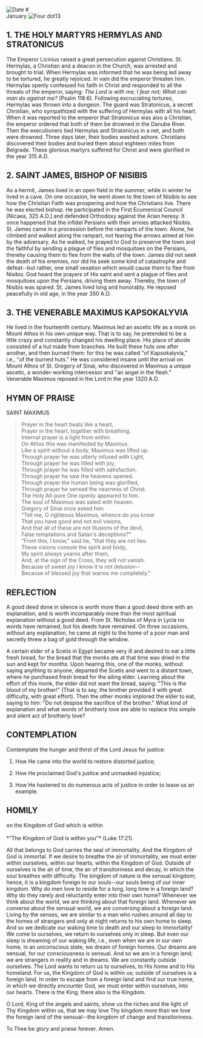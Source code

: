 
<Image src="/title-imprint.png" height={50} width={50} alt="Date" className="title-imprint"/>
# <div id="date">January <Image className="four-dot" src="/four-dot.png" height={15} width={15} alt="Four dot" />13</div>

## 1. THE HOLY MARTYRS HERMYLAS AND STRATONICUS

The Emperor Licinius raised a great persecution against Christians. St. Hermylas, a Christian and a deacon in the Church, was arrested and brought to trial. When Hermylas was informed that he was being led away to be tortured, he greatly rejoiced. In vain did the emperor threaten him. Hermylas openly confessed his faith in Christ and responded to all the threats of the emperor, saying: *The Lord is with me; I fear not; What can man do against me?* (Psalm 118:6). Following excruciating tortures, Hermylas was thrown into a dungeon. The guard was Stratonicus, a secret Christian, who sympathized with the suffering of Hermylas with all his heart. When it was reported to the emperor that Stratonicus was also a Christian, the emperor ordered that both of them be drowned in the Danube River. Then the executioners tied Hermylas and Stratonicus in a net, and both were drowned. Three days later, their bodies washed ashore. Christians discovered their bodies and buried them about eighteen miles from Belgrade. These glorious martyrs suffered for Christ and were glorified in the year 315 A.D.

## 2. SAINT JAMES, BISHOP OF NISIBIS

As a hermit, James lived in an open field in the summer, while in winter he lived in a cave. On one occasion, he went down to the town of Nisibis to see how the Christian Faith was prospering and how the Christians live. There he was elected bishop. He participated in the First Ecumenical Council [Nicaea, 325 A.D.] and defended Orthodoxy against the Arian heresy. It once happened that the infidel Persians with their armies attacked Nisibis. St. James came in a procession before the ramparts of the town. Alone, he climbed and walked along the rampart, not fearing the arrows aimed at him by the adversary. As he walked, he prayed to God to preserve the town and the faithful by sending a plague of flies and mosquitoes on the Persians, thereby causing them to flee from the walls of the town. James did not seek the death of his enemies, nor did he seek some kind of catastrophe and defeat--but rather, one small vexation which would cause them to flee from Nisibis. God heard the prayers of His saint and sent a plague of flies and mosquitoes upon the Persians, driving them away. Thereby, the town of Nisibis was spared. St. James lived long and honorably. He reposed peacefully in old age, in the year 350 A.D.

## 3. THE VENERABLE MAXIMUS KAPSOKALYVIA

He lived in the fourteenth century. Maximus led an ascetic life as a monk on Mount Athos in his own unique way. That is to say, he pretended to be a little crazy and constantly changed his dwelling place. His place of abode consisted of a hut made from branches. He built these huts one after another, and then burned them: for this he was called "of Kapsokalyvia," i.e., "of the burned huts." He was considered insane until the arrival on Mount Athos of St. Gregory of Sinai, who discovered in Maximus a unique ascetic, a wonder-working intercessor and "an angel in the flesh." Venerable Maximus reposed in the Lord in the year 1320 A.D.


## HYMN OF PRAISE
<div style={{textAlign:'center', color:'crimson', fontWeight:'bold'}}>
SAINT MAXIMUS
</div>

>Prayer in the heart beats like a heart,  
Prayer in the heart, together with breathing,  
Internal prayer is a light from within.  
On Athos this was manifested by Maximus.  
Like a spirit without a body, Maximus was lifted up.  
Through prayer he was utterly infused with Light,  
Through prayer he was filled with joy,  
Through prayer he was filled with satisfaction,  
Through prayer he saw the heavens opened.  
Through prayer the human being was glorified,  
Through prayer he sensed the nearness of Christ.  
The Holy All-pure One openly appeared to him.  
The soul of Maximus was sated with heaven.  
Gregory of Sinai once asked him:  
"Tell me, O righteous Maximus, whence do you know  
That you have good and not evil visions,  
And that all of these are not illusions of the devil,  
False temptations and Satan's deceptions?"  
"From this, I know," said he, "that they are not lies:  
These visions console the spirit and body,  
My spirit always yearns after them,  
And, at the sign of the Cross, they will not vanish.  
Because of sweet joy I know it is not delusion--  
Because of blessed joy that warms me completely."  


## REFLECTION

A good deed done in silence is worth more than a good deed done with an explanation, and is worth incomparably more than the most spiritual explanation without a good deed. From St. Nicholas of Myra in Lycia no words have remained, but his deeds have remained. On three occasions, without any explanation, he came at night to the home of a poor man and secretly threw a bag of gold through the window.

A certain elder of a Scetis in Egypt became very ill and desired to eat a little fresh bread, for the bread that the monks ate at that time was dried in the sun and kept for months. Upon hearing this, one of the monks, without saying anything to anyone, departed the Scetis and went to a distant town, where he purchased fresh bread for the ailing elder. Learning about the effort of this monk, the elder did not want the bread, saying: "This is the blood of my brother!" (That is to say, the brother provided it with great difficulty, with great effort). Then the other monks implored the elder to eat, saying to him: "Do not despise the sacrifice of the brother." What kind of explanation and what words of brotherly love are able to replace this simple and silent act of brotherly love?


## CONTEMPLATION

Contemplate the hunger and thirst of the Lord Jesus for justice:

1. How He came into the world to restore distorted justice;

2. How He proclaimed God's justice and unmasked injustice;

3. How He hastened to do numerous acts of justice in order to leave us an example.


## HOMILY
<div style={{textAlign:'center', color:'crimson', fontWeight:'bold'}}>
on the Kingdom of God which is within
</div><br /><div style={{textAlign:'right'}}>
*"The Kingdom of God is within you"* (Luke 17:21).
</div>

All that belongs to God carries the seal of immortality. And the Kingdom of God is immortal. If we desire to breathe the air of immortality, we must enter within ourselves, within our hearts, within the Kingdom of God. Outside of ourselves is the air of time, the air of transitoriness and decay, in which the soul breathes with difficulty. The kingdom of nature is the sensual kingdom; hence, it is a kingdom foreign to our souls--our souls being of our inner kingdom. Why do men love to reside for a long, long time in a foreign land? Why do they rarely and reluctantly enter into their own home? Whenever we think about the world, we are thinking about that foreign land. Whenever we converse about the sensual world, we are conversing about a foreign land. Living by the senses, we are similar to a man who rushes around all day to the homes of strangers and only at night returns to his own home to sleep. And so we dedicate our waking time to death and our sleep to immortality! We come to ourselves, we return to ourselves only in sleep. But even our sleep is dreaming of our waking life, i.e., even when we are in our own home, in an unconscious state, we dream of foreign homes. Our dreams are sensual, for our consciousness is sensual. And so we are in a foreign land; we are strangers in reality and in dreams. We are constantly outside ourselves. The Lord wants to return us to ourselves, to His home and to His homeland. For us, the Kingdom of God is within us; outside of ourselves is a foreign land. In order to escape from a foreign land and find our true home, in which we directly encounter God, we must enter within ourselves, into our hearts. There is the King; there also is the Kingdom.

O Lord, King of the angels and saints, show us the riches and the light of Thy Kingdom within us, that we may love Thy kingdom more than we love the foreign land of the sensual--the kingdom of change and transitoriness.

To Thee be glory and praise forever. Amen.
